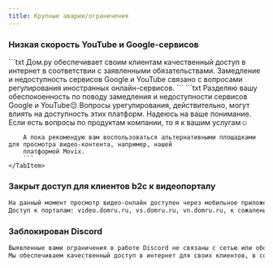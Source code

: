 ```yaml
---
title: Крупные аварии/ограничения
---
```



### Низкая скорость YouTube и Google-сервисов
<Tabs>
    <TabItem label="Первое обращение">
        ```txt
        Дом.ру обеспечивает своим клиентам качественный доступ в интернет в соответствии с заявленными обязательствами.
        Замедление и недоступность сервисов Google и YouTube связано с вопросами регулирования иностранных
        онлайн-сервисов.
        ```
    </TabItem>
    <TabItem label="Повторное обращение">
        ```txt
        Разделяю вашу обеспокоенность по поводу замедления и недоступности сервисов Google и YouTube😔
        Вопросы урегулирования, действительно, могут влиять на доступность этих платформ.
        Надеюсь на ваше понимание. Если есть вопросы по продуктам компании, то я к вашим услугам☺️

        А пока рекомендую вам воспользоваться альтернативными площадками для просмотра видео-контента, например, нашей
        платформой Movix.
        ```
    </TabItem>
</Tabs>

### Закрыт доступ для клиентов b2c к видеопорталу
```txt
На данный момент просмотр видео-онлайн доступен через мобильное приложение "Умный Дом.ру"
Доступ к порталам: video.domru.ru, vs.domru.ru, vn.domru.ru, к сожалению, закрыт - более данные сайты не используются для просмотра видео с камер видеонаблюдения.
```

### Заблокирован Discord
```txt
Выявленные вами ограничения в работе Discord не связаны с сетью или оборудованием  оператора связи.
Мы обеспечиваем качественный доступ в интернет для своих клиентов, в соответствии с заявленными обязательствами.
```